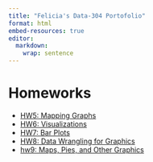 ```yaml
---
title: "Felicia's Data-304 Portofolio"
format: html
embed-resources: true 
editor: 
  markdown: 
    wrap: sentence
---
```


# Homeworks

* [HW5: Mapping Graphs](homework5.html)
* [HW6: Visualizations](tufte.html)
* [HW7: Bar Plots](barcharts.html)
* [HW8: Data Wrangling for Graphics](data wrangling.html)
* [hw9: Maps, Pies, and Other Graphics](maps&pies.html)